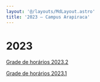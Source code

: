 ```yaml
---
layout: '@/layouts/MdLayout.astro'
title: '2023 — Campus Arapiraca'
---
```




2023
====








[Grade de horários 2023.2](/cpt/horarios/2023/copy_of_horario_2023)


[Grade de horários 2023.1](/cpt/horarios/2023/horario_2023)









